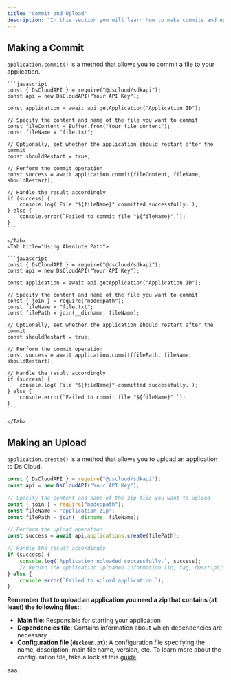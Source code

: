```yaml
---
title: "Commit and Upload"
description: "In this section you will learn how to make commits and uploads using the Ds Cloud JavaScript SDK."
---
```


## Making a Commit

`application.commit()` is a method that allows you to commit a file to your application.

<Tabs>
    <Tab title="Using Buffer">

    ```javascript
    const { DsCloudAPI } = require("@dscloud/sdkapi");
    const api = new DsCloudAPI("Your API Key");

    const application = await api.getApplication("Application ID");

    // Specify the content and name of the file you want to commit
    const fileContent = Buffer.from("Your file content");
    const fileName = "file.txt";

    // Optionally, set whether the application should restart after the commit
    const shouldRestart = true;

    // Perform the commit operation
    const success = await application.commit(fileContent, fileName, shouldRestart);

    // Handle the result accordingly
    if (success) {
        console.log(`File "${fileName}" committed successfully.`);
    } else {
        console.error(`Failed to commit file "${fileName}".`);
    }
    ```

    </Tab>
    <Tab title="Using Absolute Path">

    ```javascript
    const { DsCloudAPI } = require("@dscloud/sdkapi");
    const api = new DsCloudAPI("Your API Key");

    const application = await api.getApplication("Application ID");

    // Specify the content and name of the file you want to commit
    const { join } = require("node:path");
    const fileName = "file.txt";
    const filePath = join(__dirname, fileName);

    // Optionally, set whether the application should restart after the commit
    const shouldRestart = true;

    // Perform the commit operation
    const success = await application.commit(filePath, fileName, shouldRestart);

    // Handle the result accordingly
    if (success) {
        console.log(`File "${fileName}" committed successfully.`);
    } else {
        console.error(`Failed to commit file "${fileName}".`);
    }
    ```

    </Tab>
</Tabs>

## Making an Upload

`application.create()` is a method that allows you to upload an application to Ds Cloud.

```javascript
const { DsCloudAPI } = require("@dscloud/sdkapi");
const api = new DsCloudAPI("Your API Key");

// Specify the content and name of the zip file you want to upload
const { join } = require("node:path");
const fileName = "application.zip";
const filePath = join(__dirname, fileName);

// Perform the upload operation
const success = await api.applications.create(filePath);

// Handle the result accordingly
if (success) {
    console.log(`Application uploaded successfully.`, success);
    // Return the application uploaded information (id, tag, description, etc.)
} else {
    console.error(`Failed to upload application.`);
}
```

**Remember that to upload an application you need a zip that contains (at least) the following files:**:

- **Main file**: Responsible for starting your application
- **Dependencies file**: Contains information about which dependencies are necessary
- **Configuration file (`dscloud.pt`)**: A configuration file specifying the name, description, main file name, version, etc. To learn more about the configuration file, take a look at this [guide](https://docs.dscloud.pt/getstarted/configfile).











aaa